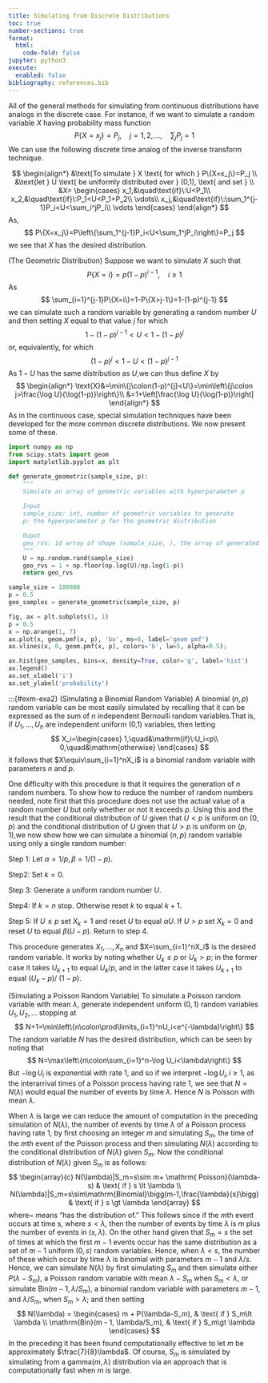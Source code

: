 ```yaml
---
title: Simulating from Discrete Distributions
toc: true
number-sections: true
format:
  html:
    code-fold: false
jupyter: python3
execute:
  enabled: false
bibliography: references.bib
---
```


All of the general methods for simulating from continuous distributions have analogs in the discrete case. For instance, if we want to simulate a random variable $X$ having probability mass function
$$
P\{X=x_{j}\}=P_{j},\quad j=1,2,\ldots,\quad\sum_{j}P_{j}=1
$$
We can use the following discrete time analog of the inverse transform technique.

$$
\begin{align*}
&\text{To simulate } X \text{ for which } P\{X=x_j\}=P_j \\
&\text{let } U \text{ be uniformly distributed over } (0,1), \text{ and set } \\
&X=
\begin{cases}
x_1,&\quad\text{if}\:U<P_1\\
x_2,&\quad\text{if}\:P_1<U<P_1+P_2\\
\vdots\\
x_j,&\quad\text{if}\:\sum_1^{j-1}P_i<U<\sum_i^jP_i\\
\vdots
\end{cases}
\end{align*}
$$
As,
$$
P\{X=x_j\}=P\left\{\sum_1^{j-1}P_i<U<\sum_1^jP_i\right\}=P_j
$$
we see that $X$ has the desired distribution.

:::{#exm-exa1}
(The Geometric Distribution) Suppose we want to simulate $X$ such that
$$
P\{X=i\}=p(1-p)^{i-1},\quad i\geqslant1
$$
As
$$
\sum_{i=1}^{j-1}P\{X=i\}=1-P\{X>j-1\}=1-(1-p)^{j-1}
$$
we can simulate such a random variable by generating a random number $U$ and
then setting $X$ equal to that value $j$ for which
$$1-(1-p)^{j-1}<U<1-(1-p)^{j}$$
or, equivalently, for which
$$(1-p)^j<1-U<(1-p)^{j-1}$$
As $1-U$ has the same distribution as $U$,we can thus define $X$ by
$$
\begin{align*}
\text{X}&=\min\{j\colon(1-p)^{j}<U\}=\min\left\{j\colon j>\frac{\log U}{\log(1-p)}\right\}\\
&=1+\left[\frac{\log U}{\log(1-p)}\right]
\end{align*}
$$
As in the continuous case, special simulation techniques have been developed for
the more common discrete distributions. We now present some of these.
:::

```python
import numpy as np
from scipy.stats import geom
import matplotlib.pyplot as plt

def generate_geometric(sample_size, p):
    """
    Simulate an array of geometric variables with hyperparameter p
    
    Input
    sample_size: int, number of geometric variables to generate
    p: the hyperparameter p for the geometric distribution

    Ouput
    geo_rvs: 1d array of shape (sample_size, ), the array of generated geometric variables
    """
    U = np.random.rand(sample_size)
    geo_rvs = 1 + np.floor(np.log(U)/np.log(1-p))
    return geo_rvs
```

```python
sample_size = 100000
p = 0.5
geo_samples = generate_geometric(sample_size, p)

fig, ax = plt.subplots(1, 1)
p = 0.5
x = np.arange(1, 7)
ax.plot(x, geom.pmf(x, p), 'bo', ms=8, label='geom pmf')
ax.vlines(x, 0, geom.pmf(x, p), colors='b', lw=5, alpha=0.5);

ax.hist(geo_samples, bins=x, density=True, color='g', label='hist')
ax.legend()
ax.set_xlabel('i')
ax.set_ylabel('probability')
```

:::{#exm-exa2} 
(Simulating a Binomial Random Variable) A binomial $(n,p)$ random variable can be most easily simulated by recalling that it can be expressed as the sum of $n$ independent Bernoulli random variables.That is, if $U_1,\ldots,U_n$ are independent uniform (0,1) variables, then letting
$$
X_i=\begin{cases}
1,\quad&\mathrm{if}\:U_i<p\\
0,\quad&\mathrm{otherwise}
\end{cases}
$$
it follows that $X\equiv\sum_{i=1}^nX_i$ is a binomial random variable with parameters $n$ and $p$.

One difficulty with this procedure is that it requires the generation of $n$ random numbers. To show how to reduce the number of random numbers needed, note first that this procedure does not use the actual value of a random number $U$ but only whether or not it exceeds $p.$ Using this and the result that the conditional distribution of $U$ given that $U<p$ is uniform on $(0,p)$ and the conditional distribution of $U$ given that $U>p$ is uniform on $(p,1)$,we now show how we can simulate a binomial $(n,p)$ random variable using only a single random number:

Step 1: Let $\alpha=1/p, \beta=1/(1-p).$

Step2: Set $k=0.$

Step 3: Generate a uniform random number $U.$

Step4: If $k=n$ stop. Otherwise reset $k$ to equal $k+1.$

Step 5: If $U\leqslant p$ set $X_k=1$ and reset $U$ to equal $\alpha U.$ If $U>p$ set $X_k=0$
and reset $U$ to equal $\beta(U-p).$ Return to step 4.

This procedure generates $X_1,\ldots,X_n$ and $X=\sum_{i=1}^nX_i$ is the desired random variable. It works by noting whether $U_k\leqslant p$ or $U_k>p;$ in the former case it takes $U_{k+1}$ to equal $U_k/p$, and in the latter case it takes $U_{k+1}$ to equal $(U_k-p)/$ $( 1- p)$.

:::{#exm-exa3}
(Simulating a Poisson Random Variable) To simulate a Poisson random variable with mean $\lambda$, generate independent uniform $(0,1)$ random variables $U_1, U_2, \ldots$ stopping at
$$
N+1=\min\left\{n\colon\prod\limits_{i=1}^nU_i<e^{-\lambda}\right\}
$$
The random variable $N$ has the desired distribution, which can be seen by noting that
$$
N=\max\left\{n\colon\sum_{i=1}^n-\log U_i<\lambda\right\}
$$
But $-\log U_i$ is exponential with rate 1, and so if we interpret $-\log U_i, i\geqslant1$, as the interarrival times of a Poisson process having rate 1, we see that $N=N(\lambda)$ would equal the number of events by time $\lambda.$ Hence $N$ is Poisson with mean $\lambda.$ 

When $\lambda$ is large we can reduce the amount of computation in the preceding simulation of $N(\lambda)$, the number of events by time $\lambda$ of a Poisson process having rate 1, by first choosing an integer $m$ and simulating $S_m$, the time of the $m$th event of the Poisson process and then simulating $N(\lambda)$ according to the conditional distribution of $N(\lambda)$ given $S_m.$ Now the conditional distribution of $N(\lambda)$ given $S_m$ is as follows:
$$
\begin{array}{c}
N(\lambda)|S_m=s\sim m+ \mathrm{ Poisson}(\lambda-s) & \text{ if } s \lt \lambda \\
N(\lambda)|S_m=s\sim\mathrm{Binomial}\bigg(m-1,\frac{\lambda}{s}\bigg) & \text{ if } s \gt \lambda
\end{array}
$$
where~ means “has the distribution of." This follows since if the $m$th event occurs at time s, where $s<\lambda$, then the number of events by time $\lambda$ is $m$ plus the number of events in $(s, \lambda)$. On the other hand given that $S_m = s$ the set of times
at which the first $m - 1$ events occur has the same distribution as a set of $m - 1$
uniform $(0, s)$ random variables. Hence, when $\lambda \lt s$, the number
of these which occur by time $\lambda$ is binomial with parameters $m - 1$ and $\lambda/s$.
Hence, we can simulate $N(\lambda)$ by first simulating $S_m$ and then simulate either
$P(\lambda - S_m)$, a Poisson random variable with mean $\lambda - S_m$ when $S_m < \lambda$, or simulate
$\mathrm{Bin}(m - 1, \lambda/S_m)$, a binomial random variable with parameters $m - 1$, and
$\lambda/S_m$, when $S_m \gt \lambda$; and then setting
$$
N(\lambda) = 
\begin{cases}
m + P(\lambda-S_m), & \text{ if } S_m\lt \lambda \\
\mathrm{Bin}(m - 1, \lambda/S_m), & \text{ if } S_m\gt \lambda
\end{cases}
$$
In the preceding it has been found computationally effective to let $m$ be approximately
$\frac{7}{8}\lambda$. Of course, $S_m$ is simulated by simulating from a $\text{gamma}(m, \lambda)$ distribution
via an approach that is computationally fast when $m$ is large.
:::

